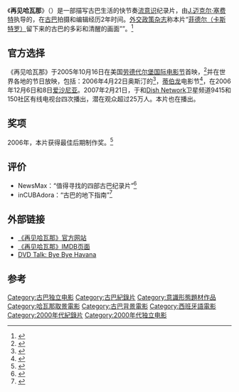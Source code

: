 {{电影信息框
|name=再见哈瓦那
|original name=Bye Bye Havana
|image=
|caption=DVD封面
|director=[[J·迈克尔·塞弗特|J·迈克尔·塞弗特]]
|writer=[[J·迈克尔·塞弗特|J·迈克尔·塞弗特]]
|starring=Roger Bunn
|cinematography=[[J·迈克尔·塞弗特|J·迈克尔·塞弗特]]
|editing=Andros Barroso<br>Manuel Iglesias
|distributor=Journeyman Pictures
|released={{Film date|2005}}
|runtime=58分
|country=[[古巴|古巴]]
|language=[[西班牙语|西班牙语]]、[[英语|英语]]
}}
《'''再见哈瓦那'''》（{{lang-en|''Bye Bye Havana''}}）是一部描写古巴生活的快节奏[[意识流文学|流意识]]纪录片，由[[J·迈克尔·塞弗特|J.迈克尔·塞费特]]执导的，在[[古巴|古巴]]拍摄和编辑经历2年时间。[[外交政策_(杂志)|外交政策杂志]]称本片“[[菲德尔·卡斯特罗|菲德尔（卡斯特罗）]]留下来的古巴的多彩和清醒的画面””。<ref>{{Cite web|url=http://www.noticias24.com/actualidad/noticia/2824/ramonet-vs-carlos-a-montaner-un-gran-debate-sobre-cuba/|title=Ramonet vs. Montaner: el gran debate sobre Cuba en Noticias24.com|accessdate=2017-02-16|work=www.noticias24.com|deadurl=yes|archiveurl=https://web.archive.org/web/20170220222122/http://www.noticias24.com/actualidad/noticia/2824/ramonet-vs-carlos-a-montaner-un-gran-debate-sobre-cuba/|archivedate=2017-02-20|df=}}</ref>

== 官方选择 ==
《再见哈瓦那》于2005年10月16日在美国[[劳德代尔堡国际电影节|劳德代尔堡国际电影节]]首映，<ref>{{Cite web |url=http://www.fliff.com/ |title=Fort Lauderdale International Film Festival. Annual independent and foreign cinema event in Ft Lauderdale, Miami, Florida, USA. Host to Cinema Paradiso. |date=2005-10-13 |deadurl=yes |archiveurl=https://web.archive.org/web/20051013074418/http://www.fliff.com/ |archivedate=2005-10-13 |accessdate=2017-03-26 }}</ref>并在世界各地的节日放映，包括：2006年4月22日奥斯汀的{{link-en|拉丁美洲国际电影节|Cine Las Americas International Film Festival}}<ref>{{Cite news|url=http://www.austinchronicle.com/screens/2006-04-21/359300/|title=Cine Las Americas|language=en-US|accessdate=2017-03-26|archive-date=2017-02-13|archive-url=https://web.archive.org/web/20170213165020/http://www.austinchronicle.com/screens/2006-04-21/359300/|dead-url=no}}</ref>，[[蒂伯龙_(加利福尼亚州)|蒂伯龙]]电影节<ref>{{Cite web|url=http://www.tiburonfilmfestival.com/eventInfo.php?event_id=72|title=Tiburon International Film Festival|accessdate=2017-03-26|archive-date=2018-05-03|archive-url=https://web.archive.org/web/20180503013438/http://www.tiburonfilmfestival.com/eventInfo.php?event_id=72|dead-url=no}}</ref>，在2006年12月6日和8日[[爱沙尼亚|爱沙尼亚]]{{link-en|塔林黑夜电影节|Tallinn Black Nights Film Festival}}。2007年2月21日，于{{Link-en|Free Speech TV|Free Speech TV}}和[[Dish_Network|Dish Network]]卫星频道9415和150社区有线电视台四次播出，潜在观众超过25万人。本片也在{{Link-en|蒙古国家广播电视台|Mongolian National Broadcaster}}播出。

== 奖项 ==
2006年，本片获得{{Link-en|亚特兰大国际纪录片电影节|Atlanta International Documentary Film Festival}}最佳后期制作奖。<ref>{{Cite web |url=http://www.docufest.com/awards.html |title=DocuFest Atlanta would like to give thanks to the incredible filmmakers who have screened their incredible films with us. |date=2009-02-28 |deadurl=yes |archiveurl=https://web.archive.org/web/20090228091503/http://www.docufest.com/awards.html |archivedate=2009-02-28 |accessdate=2017-03-26 }}</ref> 

== 评价 ==
* NewsMax：“值得寻找的四部古巴纪录片”<ref>{{Cite news|url=http://www.newsmax.com/FastFeatures/cuba-documentaries/2016/01/04/id/708096/|title=4 Cuba Documentaries Worth Seeking Out|newspaper=Newsmax|accessdate=2017-03-26|archive-date=2019-12-18|archive-url=https://web.archive.org/web/20191218192712/https://www.newsmax.com/fastfeatures/cuba-documentaries/2016/01/04/id/708096/|dead-url=no}}</ref>
* inCUBAdora：“古巴的地下指南”<ref>{{Cite web|url=https://in-cubadora.org/2013/09/01/freecinema-%c2%b7bye-bye-havana%c2%b7/|title=FreeCinema: ·Bye Bye Havana·|date=2013-09-01|accessdate=2017-03-26|archive-date=2017-03-03|archive-url=https://web.archive.org/web/20170303044656/https://in-cubadora.org/2013/09/01/freecinema-%c2%b7bye-bye-havana%c2%b7/|dead-url=no}}</ref>

== 外部链接 ==
* [http://seyfert.com/films/documentaries/bye_bye_havana/ 《再见哈瓦那》官方网站] {{Wayback|url=http://seyfert.com/films/documentaries/bye_bye_havana/ |date=20170213174017 }}
* [[imdbtitle:2596902|《再见哈瓦那》IMDB页面]]
* [http://www.dvdtalk.com/reviews/16622/bye-bye-havana/ DVD Talk: Bye Bye Havana] {{Wayback|url=http://www.dvdtalk.com/reviews/16622/bye-bye-havana/ |date=20200928121407 }}

== 参考 ==
<references />

[[Category:古巴独立电影|Category:古巴独立电影]]
[[Category:古巴紀錄片|Category:古巴紀錄片]]
[[Category:意識形態題材作品|Category:意識形態題材作品]]
[[Category:哈瓦那取景電影|Category:哈瓦那取景電影]]
[[Category:古巴背景電影|Category:古巴背景電影]]
[[Category:西班牙語電影|Category:西班牙語電影]]
[[Category:2000年代紀錄片|Category:2000年代紀錄片]]
[[Category:2000年代独立电影|Category:2000年代独立电影]]